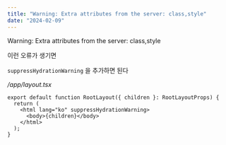 ```yaml
---
title: "Warning: Extra attributes from the server: class,style"
date: "2024-02-09"
---
```


Warning: Extra attributes from the server: class,style

이런 오류가 생기면

`suppressHydrationWarning` 을 추가하면 된다

_/app/layout.tsx_

```tsx
export default function RootLayout({ children }: RootLayoutProps) {
  return (
    <html lang="ko" suppressHydrationWarning>
      <body>{children}</body>
    </html>
  );
}
```
